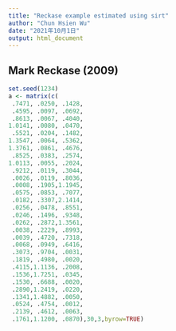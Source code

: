 ```yaml
---
title: "Reckase example estimated using sirt"
author: "Chun Hsien Wu"
date: "2021年10月1日"
output: html_document
---
```



## Mark Reckase (2009)
```r
set.seed(1234)
a <- matrix(c(
 .7471, .0250, .1428,
 .4595, .0097, .0692,
 .8613, .0067, .4040,
1.0141, .0080, .0470,
 .5521, .0204, .1482,
1.3547, .0064, .5362,
1.3761, .0861, .4676,
 .8525, .0383, .2574,
1.0113, .0055, .2024,
 .9212, .0119, .3044,
 .0026, .0119, .8036,
 .0008, .1905,1.1945,
 .0575, .0853, .7077,
 .0182, .3307,2.1414,
 .0256, .0478, .8551,
 .0246, .1496, .9348,
 .0262, .2872,1.3561,
 .0038, .2229, .8993,
 .0039, .4720, .7318,
 .0068, .0949, .6416,
 .3073, .9704, .0031,
 .1819, .4980, .0020,
 .4115,1.1136, .2008,
 .1536,1.7251, .0345,
 .1530, .6688, .0020,
 .2890,1.2419, .0220,
 .1341,1.4882, .0050,
 .0524, .4754, .0012,
 .2139, .4612, .0063,
 .1761,1.1200, .0870),30,3,byrow=TRUE)
```


